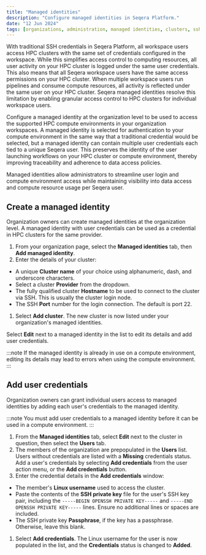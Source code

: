 ```yaml
---
title: "Managed identities"
description: "Configure managed identities in Seqera Platform."
date: "12 Jun 2024"
tags: [organizations, administration, managed identities, clusters, ssh, credentials]
---
```


With traditional SSH credentials in Seqera Platform, all workspace users access HPC clusters with the same set of credentials configured in the workspace. While this simplifies access control to computing resources, all user activity on your HPC cluster is logged under the same user credentials. This also means that all Seqera workspace users have the same access permissions on your HPC cluster. When multiple workspace users run pipelines and consume compute resources, all activity is reflected under the same user on your HPC cluster. Seqera managed identities resolve this limitation by enabling granular access control to HPC clusters for individual workspace users. 

Configure a managed identity at the organization level to be used to access the supported HPC compute environments in your organization workspaces. A managed identity is selected for authentication to your compute environment in the same way that a traditional credential would be selected, but a managed identity can contain multiple user credentials each tied to a unique Seqera user. This preserves the identity of the user launching workflows on your HPC cluster or compute environment, thereby improving traceability and adherence to data access policies. 

Managed identities allow administrators to streamline user login and compute environment access while maintaining visibility into data access and compute resource usage per Seqera user. 

## Create a managed identity 

Organization owners can create managed identities at the organization level. A managed identity with user credentials can be used as a credential in HPC clusters for the same provider. 

1. From your organization page, select the **Managed identities** tab, then **Add managed identity**.
1. Enter the details of your cluster:
  - A unique **Cluster name** of your choice using alphanumeric, dash, and underscore characters. 
  - Select a cluster **Provider** from the dropdown.
  - The fully qualified cluster **Hostname** to be used to connect to the cluster via SSH. This is usually the cluster login node. 
  - The SSH **Port** number for the login connection. The default is port 22. 
1. Select **Add cluster**. The new cluster is now listed under your organization's managed identities. 

Select **Edit** next to a managed identity in the list to edit its details and add user credentials. 

:::note
If the managed identity is already in use on a compute environment, editing its details may lead to errors when using the compute environment. 
:::

## Add user credentials 

Organization owners can grant individual users access to managed identities by adding each user's credentials to the managed identity. 

:::note 
You must add user credentials to a managed identity before it can be used in a compute environment.
:::

1. From the **Managed identities** tab, select **Edit** next to the cluster in question, then select the **Users** tab. 
1. The members of the organization are prepopulated in the **Users** list. Users without credentials are listed with a **Missing** credentials status. Add a user's credentials by selecting **Add credentials** from the user action menu, or the **Add credentials** button. 
1. Enter the credential details in the **Add credentials** window:
  - The member's **Linux username** used to access the cluster.
  - Paste the contents of the **SSH private key** file for the user's SSH key pair, including the `-----BEGIN OPENSSH PRIVATE KEY-----` and `-----END OPENSSH PRIVATE KEY-----` lines. Ensure no additional lines or spaces are included.
  - The SSH private key **Passphrase**, if the key has a passphrase. Otherwise, leave this blank. 
1. Select **Add credentials**. The Linux username for the user is now populated in the list, and the **Credentials** status is changed to **Added**. 
